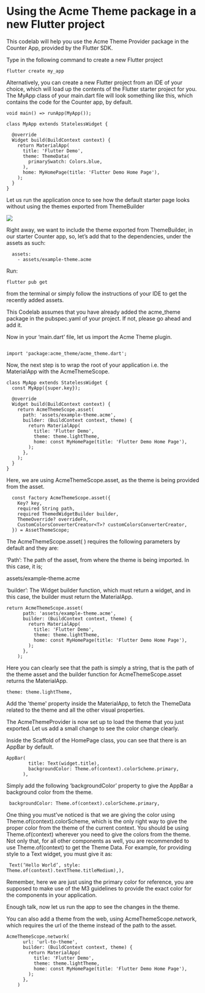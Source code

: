 # Using the Acme Theme package in a new Flutter project

This codelab will help you use the Acme Theme Provider package in the Counter App, provided by the Flutter SDK.

Type in the following command to create a new Flutter project


```
flutter create my_app
```

Alternatively, you can create a new Flutter project from an IDE of your choice, which will load up the contents of the Flutter starter project for you.
The MyApp class of your main.dart file will look something like this, which contains the code for the Counter app, by default.

```
void main() => runApp(MyApp());

class MyApp extends StatelessWidget {

  @override
  Widget build(BuildContext context) {
    return MaterialApp(
      title: 'Flutter Demo',
      theme: ThemeData(
        primarySwatch: Colors.blue,
      ),
      home: MyHomePage(title: 'Flutter Demo Home Page'),
    );
  }
}
```

Let us run the application once to see how the default starter page looks without using the themes exported from ThemeBuilder

<Image src="/assets/starter_app.png" caption="Flutter's Starter App"/>

Right away, we want to include the theme exported from ThemeBuilder, in our starter Counter app, so, let’s add that to the dependencies, under the assets as such:

```
  assets:
    - assets/example-theme.acme  
```    

Run:

```
flutter pub get 
```

from the terminal or simply follow the instructions of your IDE to get the recently added assets. 

This Codelab assumes that you have already added the acme_theme package in the pubspec.yaml of your project. If not, please go ahead and add it.

Now in your ‘main.dart’ file, let us import the Acme Theme plugin.

```

import 'package:acme_theme/acme_theme.dart';

```

Now, the next step is to wrap the root of your application i.e. the MaterialApp with the AcmeThemeScope.

```
class MyApp extends StatelessWidget {
  const MyApp({super.key});

  @override
  Widget build(BuildContext context) {
    return AcmeThemeScope.asset(
      path: 'assets/example-theme.acme',
      builder: (BuildContext context, theme) {
        return MaterialApp(
          title: 'Flutter Demo',
          theme: theme.lightTheme,
          home: const MyHomePage(title: 'Flutter Demo Home Page'),
        );
      },
    );
  }
}
```

Here, we are using AcmeThemeScope.asset, as the theme is being provided from the asset.

```
  const factory AcmeThemeScope.asset({
    Key? key,
    required String path,
    required ThemedWidgetBuilder builder,
    ThemeOverride? overrideFn,
    CustomColorsConverterCreator<T>? customColorsConverterCreator,
  }) = AssetThemeScope; 
```

The AcmeThemeScope.asset( ) requires the following parameters by default and they are:

‘Path’: The path of the asset, from where the theme is being imported. In this case, it is; 

assets/example-theme.acme

‘builder’: The Widget builder function, which must return a widget, and in this case, the builder must return the MaterialApp.

```
return AcmeThemeScope.asset(
      path: 'assets/example-theme.acme',
      builder: (BuildContext context, theme) {
        return MaterialApp(
          title: 'Flutter Demo',
          theme: theme.lightTheme,
          home: const MyHomePage(title: 'Flutter Demo Home Page'),
        );
      },
    );   
```

Here you can clearly see that the path is simply a string, that is the path of the theme asset and the builder function for AcmeThemeScope.asset returns the MaterialApp.

```
theme: theme.lightTheme,
```

Add the 'theme' property inside the MaterialApp, to fetch the ThemeData related to the theme and all the other visual properties.

The AcmeThemeProvider is now set up to load the theme that you just exported. Let us add a small change to see the color change clearly.

Inside the Scaffold of the HomePage class, you can see that there is an AppBar by default.

```
AppBar(
        title: Text(widget.title),
        backgroundColor: Theme.of(context).colorScheme.primary,
      ),
```

Simply add the following ‘backgroundColor’ property to give the AppBar a background color from the theme.

```
 backgroundColor: Theme.of(context).colorScheme.primary,
```

One thing you must’ve noticed is that we are giving the color using Theme.of(context).colorScheme, which is the only right way to give the proper color from the theme of the current context. You should be using Theme.of(context) wherever you need to give the colors from the theme. Not only that, for all other components as well, you are recommended to use Theme.of(context) to get the Theme Data. For example, for providing style to a Text widget, you must give it as: 

```
 Text(‘Hello World’, style: Theme.of(context).textTheme.titleMedium),),  
```

Remember, here we are just using the primary color for reference, you are supposed to make use of the M3 guidelines to provide the exact color for the components in your application.

Enough talk, now let us run the app to see the changes in the theme.

You can also add a theme from the web, using AcmeThemeScope.network, which requires the url of the theme instead of the path to the asset.


```
AcmeThemeScope.network(
      url: 'url-to-theme',
      builder: (BuildContext context, theme) {
        return MaterialApp(
          title: 'Flutter Demo',
          theme: theme.lightTheme,
          home: const MyHomePage(title: 'Flutter Demo Home Page'),
        );
      },
    )
```




